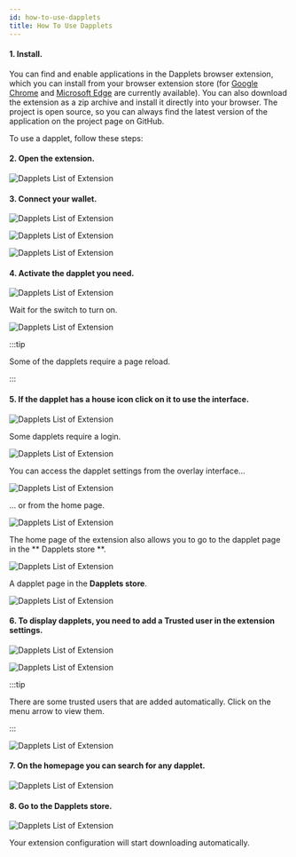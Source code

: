 ```yaml
---
id: how-to-use-dapplets
title: How To Use Dapplets
---
```



#### 1. Install.

You can find and enable applications in the Dapplets browser extension, which you can install from your browser extension store (for [Google Chrome](https://chrome.google.com/webstore/detail/dapplets/pjjnaojpjhgbhpfffnjleidmdbajagdj) and [Microsoft Edge](https://microsoftedge.microsoft.com/addons/detail/dapplets/icpdagldaielgidgdiaanollkfgdclop) are currently available). You can also download the extension as a zip archive and install it directly into your browser. The project is open source, so you can always find the latest version of the application on the project page on GitHub.

To use a dapplet, follow these steps:

#### 2. Open the extension.

![Dapplets List of Extension](/img/use_01.png)

#### 3. Connect your wallet.

![Dapplets List of Extension](/img/use_02.png)

![Dapplets List of Extension](/img/use_03.png)

![Dapplets List of Extension](/img/use_04.png)

#### 4. Activate the dapplet you need.

![Dapplets List of Extension](/img/use_05.png)

Wait for the switch to turn on.

![Dapplets List of Extension](/img/use_06.png)

:::tip

Some of the dapplets require a page reload.

:::

#### 5. If the dapplet has a house icon click on it to use the interface.

![Dapplets List of Extension](/img/use_14.png)

Some dapplets require a login.

![Dapplets List of Extension](/img/use_17.png)

You can access the dapplet settings from the overlay interface...

![Dapplets List of Extension](/img/use_18.png)

... or from the home page.

![Dapplets List of Extension](/img/use_15.png)

The home page of the extension also allows you to go to the dapplet page in the ** Dapplets store **.

![Dapplets List of Extension](/img/use_16.png)

A dapplet page in the **Dapplets store**.

![Dapplets List of Extension](/img/use_19.png)

#### 6. To display dapplets, you need to add a **Trusted user** in the extension settings.

![Dapplets List of Extension](/img/use_07.png)

![Dapplets List of Extension](/img/use_09.png)

:::tip

There are some trusted users that are added automatically. Click on the menu arrow to view them.

:::

![Dapplets List of Extension](/img/use_08.png)

#### 7. On the **homepage** you can search for any dapplet.

![Dapplets List of Extension](/img/use_10.png)

#### 8. Go to the **Dapplets store**.

![Dapplets List of Extension](/img/use_11.png)

Your extension configuration will start downloading automatically.
